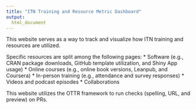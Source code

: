 ```yaml
---
title: "ITN Training and Resource Metric Dashboard"
output:
  html_document
---
```


This website serves as a way to track and visualize how ITN training and resources are utilized.

Specific resources are split among the following pages:
* Software (e.g., CRAN package downloads, GitHub template utilization, and Shiny App usage)
* Online courses (e.g., online book versions, Leanpub, and Coursera)
* In-person training (e.g., attendance and survey responses)
* Videos and podcast episodes
* Collaborations

This website utilizes the OTTR framework to run checks (spelling, URL, and preview) on PRs.
<!--
However, the workflows appear to be old OTTR at the moment.
-->

<!--
Attempting to use non-interactive authorization to read in google spreadsheets and really epically failing
-->
